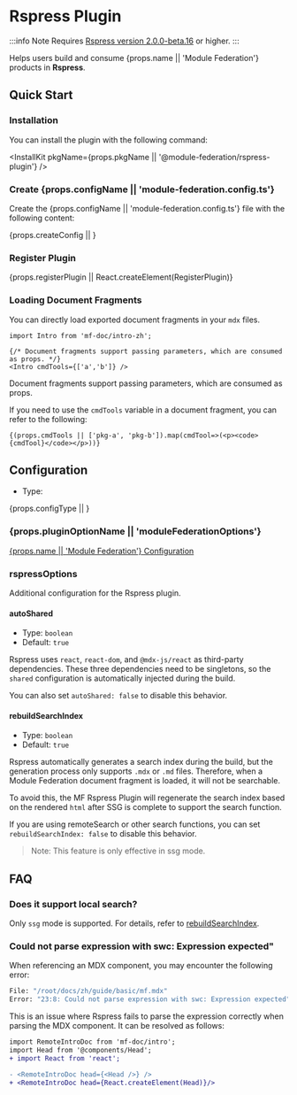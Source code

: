 # Rspress Plugin

:::info Note
Requires [Rspress version 2.0.0-beta.16](https://v2.rspress.rs/plugin/system/introduction) or higher.
:::

Helps users build and consume {props.name || 'Module Federation'} products in **Rspress**.

## Quick Start

### Installation

You can install the plugin with the following command:


<InstallKit
  pkgName={props.pkgName || '@module-federation/rspress-plugin'}
/>

### Create {props.configName || 'module-federation.config.ts'}

Create the {props.configName || 'module-federation.config.ts'} file with the following content:


{props.createConfig || <CreateConfig />}

### Register Plugin


{props.registerPlugin || React.createElement(RegisterPlugin)}

### Loading Document Fragments

You can directly load exported document fragments in your `mdx` files.

```mdx title='docs/en/guide/intro.mdx'
import Intro from 'mf-doc/intro-zh';

{/* Document fragments support passing parameters, which are consumed as props. */}
<Intro cmdTools={['a','b']} />
```

Document fragments support passing parameters, which are consumed as props.

If you need to use the `cmdTools` variable in a document fragment, you can refer to the following:

```mdx title='docs/zh/guide/intro.mdx'
{(props.cmdTools || ['pkg-a', 'pkg-b']).map(cmdTool=>(<p><code>{cmdTool}</code></p>))}
```

## Configuration

* Type:


{props.configType || <ConfigType />}

### {props.pluginOptionName || 'moduleFederationOptions'}

[{props.name || 'Module Federation'} Configuration](../../configure/index)

### rspressOptions

Additional configuration for the Rspress plugin.

#### autoShared

* Type: `boolean`
* Default: `true`

Rspress uses `react`, `react-dom`, and `@mdx-js/react` as third-party dependencies. These three dependencies need to be singletons, so the `shared` configuration is automatically injected during the build.

You can also set `autoShared: false` to disable this behavior.

#### rebuildSearchIndex

* Type: `boolean`
* Default: `true`

Rspress automatically generates a search index during the build, but the generation process only supports `.mdx` or `.md` files. Therefore, when a Module Federation document fragment is loaded, it will not be searchable.

To avoid this, the MF Rspress Plugin will regenerate the search index based on the rendered `html` after SSG is complete to support the search function.

If you are using remoteSearch or other search functions, you can set `rebuildSearchIndex: false` to disable this behavior.

> Note: This feature is only effective in ssg mode.

## FAQ

### Does it support local search?

Only `ssg` mode is supported. For details, refer to [rebuildSearchIndex](#rebuildsearchindex).

### Could not parse expression with swc: Expression expected"

When referencing an MDX component, you may encounter the following error:

```bash
File: "/root/docs/zh/guide/basic/mf.mdx"
Error: "23:8: Could not parse expression with swc: Expression expected"
```

This is an issue where Rspress fails to parse the expression correctly when parsing the MDX component. It can be resolved as follows:

```diff
import RemoteIntroDoc from 'mf-doc/intro';
import Head from '@components/Head';
+ import React from 'react';

- <RemoteIntroDoc head={<Head />} />
+ <RemoteIntroDoc head={React.createElement(Head)}/>

```
